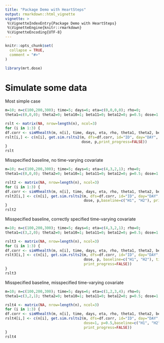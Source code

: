 ```yaml
---
title: "Package Demo with HeartSteps"
output: rmarkdown::html_vignette
vignette: >
 %\VignetteIndexEntry{Package Demo with HeartSteps}
 %\VignetteEngine{knitr::rmarkdown}
 %\VignetteEncoding{UTF-8}
---
```


```r
knitr::opts_chunk$set(
  collapse = TRUE,
  comment = "#>"
)
```

```r
library(mrt.dose)
```

# Simulate some data

Most simple case

```r
m=10; n=c(100,200,300); time=5; days=6; eta=c(0,0,0,0); rho=0; 
theta1=c(0,0,0); theta2=0; beta10=1; beta11=0; beta12=0; p=0.5; dose=1

rslt <- matrix(NA, nrow=length(n), ncol=3)
for (i in 1:3) {
df.corr <- simMhealth(m, n[i], time, days, eta, rho, theta1, theta2, beta10, beta11, beta12, p)
rslt[i,] <- c(n[i], get.sim.rslts2(m, dfs=df.corr, id="ID", day="DAY", slot="SLOT", y="Y", trt="A",
                                   dose, p,print_progress=FALSE))
}
rslt
```

Misspecified baseline, no time-varying covariate

```r
m=10; n=c(100,200,300); time=5; days=6; eta=c(4,3,2,1); rho=0; 
theta1=c(0,0,0); theta2=0; beta10=1; beta11=0; beta12=0; p=0.5; dose=1

rslt2 <- matrix(NA, nrow=length(n), ncol=3)
for (i in 1:3) {
df.corr <- simMhealth(m, n[i], time, days, eta, rho, theta1, theta2, beta10, beta11, beta12, p)
rslt2[i,] <- c(n[i], get.sim.rslts2(m, dfs=df.corr, id="ID", day="DAY", slot="SLOT", y="Y", trt="A",
                                    dose, p,baseline=c("H1", "H2"), print_progress=FALSE))
}
rslt2
```

Misspecified baseline, correctly specified time-varying covariate

```r
m=10; n=c(100,200,300); time=5; days=6; eta=c(4,3,2,1); rho=0; 
theta1=c(3,2,0); theta2=0; beta10=1; beta11=0; beta12=0; p=0.5; dose=1

rslt3 <- matrix(NA, nrow=length(n), ncol=3)
for (i in 1:3) {
df.corr <- simMhealth(m, n[i], time, days, eta, rho, theta1, theta2, beta10, beta11, beta12, p)
rslt3[i,] <- c(n[i], get.sim.rslts2(m, dfs=df.corr, id="ID", day="DAY", slot="SLOT", y="Y", trt="A",
                                    dose, p, baseline=c("H1", "H2"), timevar=c("S1", "S2"),
                                    print_progress=FALSE))
}
rslt3
```

Misspecified baseline, misspecified time-varying covariate

```r
m=10; n=c(100,200,300); time=5; days=6; eta=c(1,2,3,4); rho=0; 
theta1=c(3,2,1); theta2=0; beta10=1; beta11=0; beta12=0; p=0.5; dose=1

rslt4 <- matrix(NA, nrow=length(n), ncol=3)
for (i in 1:3) {
df.corr <- simMhealth(m, n[i], time, days, eta, rho, theta1, theta2, beta10, beta11, beta12, p)
rslt4[i,] <- c(n[i], get.sim.rslts2(m, dfs=df.corr, id="ID", day="DAY", slot="SLOT", y="Y", trt="A",
                                    dose=1, p=0.5,baseline=c("H1", "H2"), timevar=c("S1", "S2"),
                                    print_progress=FALSE))
}
rslt4
```


